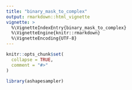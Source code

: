 ```yaml
---
title: "binary_mask_to_complex"
output: rmarkdown::html_vignette
vignette: >
  %\VignetteIndexEntry{binary_mask_to_complex}
  %\VignetteEngine{knitr::rmarkdown}
  %\VignetteEncoding{UTF-8}
---
```


```r
knitr::opts_chunk$set(
  collapse = TRUE,
  comment = "#>"
)
```

```r
library(ashapesampler)
```
